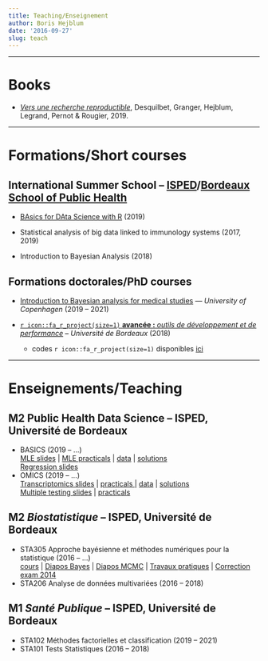 ```yaml
---
title: Teaching/Enseignement
author: Boris Hejblum
date: '2016-09-27'
slug: teach
---
```


* * *

# **Books**

  * [*Vers une recherche reproductible*](https://rr-france.github.io/bookrr/), Desquilbet, Granger, Hejblum, Legrand, Pernot & Rougier, 2019.

* * *

# **Formations/Short courses**

## International Summer School -- [ISPED](http://www.isped.u-bordeaux.fr/Formation/Ecoled%C3%A9t%C3%A9.aspx)/[Bordeaux School of Public Health](http://bss-publichealth.u-bordeaux.fr/en/Program/Course-n-1-Statistical-analysis-of-big-data-linked-to-immunology-systems/r742.html)
  
  * [BAsics for DAta Science with R](/badas) (2019)
 
  * Statistical analysis of big data linked to immunology systems (2017, 2019)

  * Introduction to Bayesian Analysis (2018)

## Formations doctorales/PhD courses

 * [Introduction to Bayesian analysis for medical studies](https://introbayesmed.borishejblum.science) --- *University of Copenhagen* (2019 -- 2021)

 * [`r icon::fa_r_project(size=1)` **avancée :** *outils de développement et de performance*](https://r-dev-perf.borishejblum.science) – *Université de Bordeaux* (2018)  
    + codes `r icon::fa_r_project(size=1)` disponibles [ici](/files/mypkgr_0.0.0.9000.tar.gz)

* * *

# **Enseignements/Teaching**

## M2 Public Health Data Science -- ISPED, Université de Bordeaux
  * BASICS (2019 -- ...)  
  <a href="/html/m2phds-basics/biostatistics_basics_MLEslides.html" target="_blank">MLE slides</a> | <a href="/html/m2phds-basics/biostatistics_basics_MLEpracticals.html" target="_blank">MLE practicals</a> | [data](/files/birthweight_data.txt) | <a href="/html/m2phds-basics/biostatistics_basics_MLEpracticals_solutions.html" target="_blank">solutions</a>  
  <a href="/html/m2phds-basics/biostatistics_basics_REGslides.html" target="_blank">Regression slides</a> 
  * OMICS (2019 -- ...)  
   [Transcriptomics slides](/files/transcriptomics-eur/TranscriptomicsData.pdf) | <a href="/html/m2phds-omics/transcriptomics_M2PHDS_OMICS_practicals.html" target="_blank"> practicals </a> | [data](/files/transcriptomics-eur/SinghaniaTB_data.Rdata) | <a href="/html/m2phds-omics/transcriptomics_M2PHDS_OMICS_practicals_solutions.html" target="_blank">solutions </a>  
   [Multiple testing slides](/files/transcriptomics-eur/MultiTests_Slides.pdf) | <a href="/html/m2phds-omics/multitests_M2PHDS_OMICS_practicals.html" target="_blank"> practicals </a> 

## M2 *Biostatistique* -- ISPED, Université de Bordeaux

  * STA305 Approche bayésienne et méthodes numériques pour la statistique (2016 -- ...)  
  <a href="/files/STA305cours_etud.pdf" target="_blank">cours</a> | <a href="/files/STA305slides_Bayes.pdf" target="_blank">Diapos Bayes</a> | <a href="/files/STA305slides_MCMC.pdf" target="_blank">Diapos MCMC</a> | <a href="/html/STA305/STA305_TP_enonce.html" target="_blank">Travaux pratiques</a> <!-- - <a href="/html/STA305/STA305_TP_correction.html" target="_blank">correction</a> -->| <a href="/files/ExamBayes_20132014_ALL_COR.pdf" target="_blank">Correction exam 2014</a>
  * STA206 Analyse de données multivariées (2016 -- 2018)


## M1 *Santé Publique* -- ISPED, Université de Bordeaux

  * STA102 Méthodes factorielles et classification (2019 -- 2021)
  * STA101 Tests Statistiques (2016 -- 2018)


